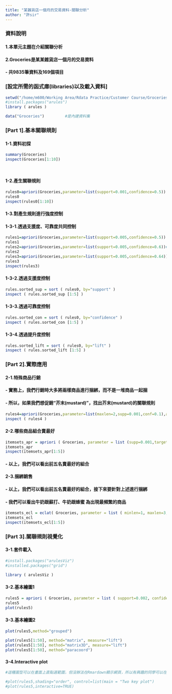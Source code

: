 ```yaml
---
title: "某雜貨店一個月的交易資料-關聯分析"
author: "許sir"
---
```


### **資料說明**
#### 1.本單元主題在介紹關聯分析

#### 2.Groceries是某某雜貨店一個月的交易資料
#### - 共9835筆資料及169個項目

### **[設定所需的函式庫(libraries)以及載入資料]**
```r
setwd("/home/m600/Working Area/Rdata Practice/Customer Course/Groceries")
#install.packages("arules")
library ( arules )  

data("Groceries")         #是內建資料集
```

### **[Part 1].基本關聯規則**

#### **1-1.資料初探**
```r
summary(Groceries)                                  
inspect(Groceries[1:10])                        

     
```

#### **1-2.產生關聯規則**
```r
rules0=apriori(Groceries,parameter=list(support=0.001,confidence=0.5)) #support=0.001,confidence=0.5
rules0                                           
inspect(rules0[1:10])           
```

#### **1-3.對產生規則進行強度控制**

#### **1-3-1.透過支援度、可靠度共同控制**
```r
rules1=apriori(Groceries,parameter=list(support=0.005,confidence=0.5)) #confidence=0.5
rules1             
rules2=apriori(Groceries,parameter=list(support=0.005,confidence=0.6))#confidence=0.6
rules2 
rules3=apriori(Groceries,parameter=list(support=0.005,confidence=0.64))#confidence=0.64
rules3
inspect(rules3)
```

#### **1-3-2.透過支援度控制**
```r
rules.sorted_sup = sort ( rules0, by="support" )   
inspect ( rules.sorted_sup [1:5] )      
```

#### **1-3-3.透過可靠度控制**
```r
rules.sorted_con = sort ( rules0, by="confidence" )   
inspect ( rules.sorted_con [1:5] )    
```

#### **1-3-4.透過提升度控制**
```r
rules.sorted_lift = sort ( rules0, by="lift" )   
inspect ( rules.sorted_lift [1:5] ) 
```

### **[Part 2].實際應用**

#### **2-1.特殊商品行銷**
#### - 實務上，我們行銷時大多將兩樣商品進行捆綁，而不是一堆商品一起捆
#### - 所以，如果我們想促銷“芥末(mustard)”，找出芥末(mustard)的關聯規則

```r
rules4=apriori(Groceries,parameter=list(maxlen=2,supp=0.001,conf=0.1),appearance=list(rhs="mustard",default="lhs"))
inspect ( rules4 )  
```

#### **2-2.哪些商品組合賣最好**
```r
itemsets_apr = apriori ( Groceries, parameter = list (supp=0.001,target = "frequent itemsets"),control=list(sort=-1)) 
itemsets_apr                                         
inspect(itemsets_apr[1:5])       
```

#### - 以上，我們可以看出前五名賣最好的組合

#### **2-3.捆綁銷售**
#### - 以上，我們可以看出前五名賣最好的組合，接下來要針對上述進行捆綁
#### - 我們可以看出牛奶跟蘇打、牛奶跟蜂蜜 為出現最頻繁的商品

```r
itemsets_ecl = eclat( Groceries, parameter = list ( minlen=1, maxlen=3,supp=0.001, target = "frequent itemsets"),control=list(sort=-1)) 
itemsets_ecl 
inspect(itemsets_ecl[1:5])
```

### **[Part 3].關聯規則視覺化**

#### **3-1.套件載入**
```r
#install.packages("arulesViz")
#installed.packages("grid")

library ( arulesViz )
```

#### **3-2.基本繪圖1**
```r
rules5 = apriori ( Groceries, parameter = list ( support=0.002, confidence=0.5 ) )       
rules5   
plot(rules5) 
```

#### **3-3.基本繪圖2**
```r
plot(rules5,method="grouped") 
             
plot(rules5[1:50], method="matrix", measure="lift")
plot(rules5[1:50], method="matrix3D", measure="lift")
plot(rules5[1:50], method="paracoord")
```

#### **3-4.Interactive plot**
```r
#這種圖型可以在畫面上直點選範圍，但沒辦法在Rmardown顯示網頁，所以有興趣的同學可以在R中自行實驗

#plot(rules5,shading="order", control=list(main = "Two key plot") 
#plot(rules5,interactive=TRUE) 

```

